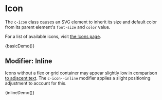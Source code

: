 
<Meta title="Components/Icon" />

# Icon

The `c-icon` class causes an SVG element to inherit its size and default color from its parent element's `font-size` and `color` value.

For a list of available icons, visit [the Icons page](/?path=/docs/design-icons--page).

<Preview>
  <Story name="Basic">{basicDemo()}</Story>
</Preview>

## Modifier: Inline

Icons without a flex or grid container may appear [slightly low in comparison to adjacent text](https://cloudfour.com/thinks/some-imaginary-css/#align-to-typeface-median). The `c-icon--inline` modifier applies a slight positioning adjustment to account for this.

<Preview>
  <Story name="Inline">{inlineDemo()}</Story>
</Preview>
